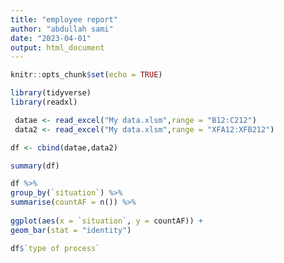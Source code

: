 ```yaml
---
title: "employee report"
author: "abdullah sami"
date: "2023-04-01"
output: html_document
---
```


```r
knitr::opts_chunk$set(echo = TRUE)
```

```r
library(tidyverse)
library(readxl)
```

```r
 datae <- read_excel("My data.xlsm",range = "B12:C212")
 data2 <- read_excel("My data.xlsm",range = "XFA12:XFB212")
```

```r
df <- cbind(datae,data2)
```

```r
summary(df)
```

```r
df %>%
group_by(`situation‏`) %>%
summarise(countAF = n()) %>%
                
ggplot(aes(x = `situation‏`, y = countAF)) +
geom_bar(stat = "identity")
```

```r
df$`type of process`
```

